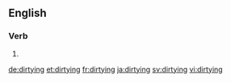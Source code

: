 ==English==

===Verb===
{{head|en}}

# {{present participle of|dirty}}

[[de:dirtying]]
[[et:dirtying]]
[[fr:dirtying]]
[[ja:dirtying]]
[[sv:dirtying]]
[[vi:dirtying]]